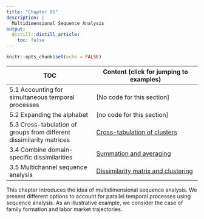 ```yaml
---
title: "Chapter 05"
description: |
  Multidimensional Sequence Analysis
output:
  distill::distill_article:
    toc: false
---
```


```r
knitr::opts_chunk$set(echo = FALSE)

```


| TOC                      | Content (click for jumping to examples)  |
|-------------------------------------|---------------------------------------------|
| 5.1	Accounting for simultaneous temporal processes                   | [No code for this section] |
| 5.2	Expanding the alphabet                                           |  [no code for this section] |
| 5.3	Cross-tabulation of groups from different dissimilarity matrices |  [Cross-tabulation of clusters](rChapter5-3.html) |
| 3.4 Combine domain-specific dissimilarities                          | [Summation and averaging](rChapter5-4.html) |
| 3.5	Multichannel sequence analysis                                   | [Dissimilarity matrix and clustering](rChapter5-6.html) | 


This chapter introduces the idea of multidimensional sequence analysis. We present different options to account for parallel temporal processes using sequence analysis. As an illustrative example, we consider the case of family formation and labor market trajectories. 